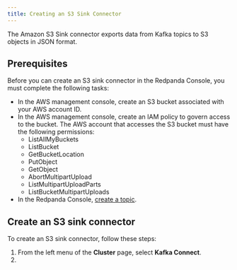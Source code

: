 ```yaml
---
title: Creating an S3 Sink Connector
---
```


<head>
    <meta name="title" content="Create an S3 Sink Connector | Redpanda Docs"/>
    <meta name="description" content="Use the Redpanda Console to create an S3 Sink Connector."/>
</head>

The Amazon S3 Sink connector exports data from Kafka topics to S3 objects in JSON format.

## Prerequisites

Before you can create an S3 sink connector in the Redpanda Console, you must complete the following tasks:

* In the AWS management console, create an S3 bucket associated with your AWS account ID.
* In the AWS management console, create an IAM policy to govern access to the bucket. The AWS account that accesses the S3 bucket must have the following permissions:
    * ListAllMyBuckets
    * ListBucket
    * GetBucketLocation
    * PutObject
    * GetObject
    * AbortMultipartUpload
    * ListMultipartUploadParts
    * ListBucketMultipartUploads
* In the Redpanda Console, [create a topic](../create-topic).

## Create an S3 sink connector

To create an S3 sink connector, follow these steps:

1. From the left menu of the **Cluster** page, select **Kafka Connect**.
2. 